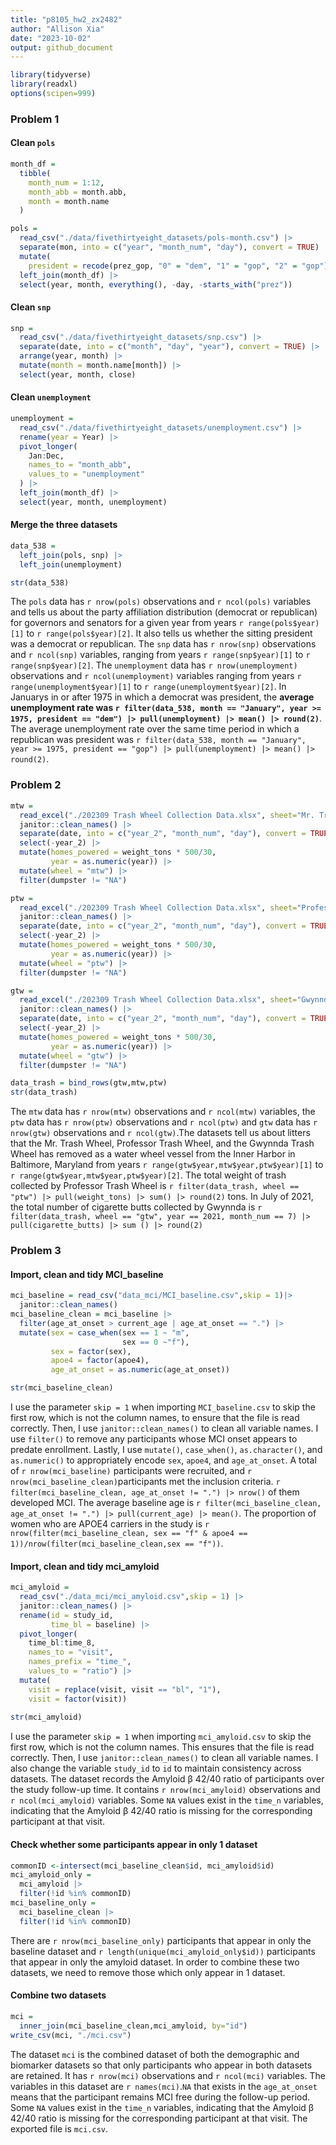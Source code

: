 ```yaml
---
title: "p8105_hw2_zx2482"
author: "Allison Xia"
date: "2023-10-02"
output: github_document
---
```


```r
library(tidyverse)
library(readxl)
options(scipen=999)
```

### Problem 1

#### Clean `pols`
```r
month_df = 
  tibble(
    month_num = 1:12,
    month_abb = month.abb,
    month = month.name
  )

pols = 
  read_csv("./data/fivethirtyeight_datasets/pols-month.csv") |>
  separate(mon, into = c("year", "month_num", "day"), convert = TRUE) |>
  mutate(
    president = recode(prez_gop, "0" = "dem", "1" = "gop", "2" = "gop")) |>
  left_join(month_df) |>
  select(year, month, everything(), -day, -starts_with("prez")) 
```

#### Clean `snp`
```r
snp = 
  read_csv("./data/fivethirtyeight_datasets/snp.csv") |>
  separate(date, into = c("month", "day", "year"), convert = TRUE) |>
  arrange(year, month) |>
  mutate(month = month.name[month]) |>
  select(year, month, close) 
```
#### Clean `unemployment` 
```r
unemployment = 
  read_csv("./data/fivethirtyeight_datasets/unemployment.csv") |>
  rename(year = Year) |>
  pivot_longer(
    Jan:Dec, 
    names_to = "month_abb",
    values_to = "unemployment"
  ) |> 
  left_join(month_df) |> 
  select(year, month, unemployment)
```

#### Merge the three datasets

```r
data_538 = 
  left_join(pols, snp) |>
  left_join(unemployment)

str(data_538)
```

The `pols` data has `r nrow(pols)` observations and `r ncol(pols)` variables and tells us about the party affiliation distribution (democrat or republican) for governors and senators for a given year from years `r range(pols$year)[1]` to `r range(pols$year)[2]`. It also tells us whether the sitting president was a democrat or republican. The `snp` data has `r nrow(snp)` observations and `r ncol(snp)` variables, ranging from years `r range(snp$year)[1]` to `r range(snp$year)[2]`. The `unemployment` data has `r nrow(unemployment)` observations and `r ncol(unemployment)` variables ranging from years `r range(unemployment$year)[1]` to `r range(unemployment$year)[2]`. In Januarys in or after 1975 in which a democrat was president, the **average unemployment rate was `r filter(data_538, month == "January", year >= 1975, president == "dem") |> pull(unemployment) |> mean() |> round(2)`**.  The average unemployment rate over the same time period in which a republican was president was `r filter(data_538, month == "January", year >= 1975, president == "gop") |> pull(unemployment) |> mean() |> round(2)`.

### Problem 2
```r
mtw = 
  read_excel("./202309 Trash Wheel Collection Data.xlsx", sheet="Mr. Trash Wheel", range =cell_cols("A:N")) |> 
  janitor::clean_names() |> 
  separate(date, into = c("year_2", "month_num", "day"), convert = TRUE) |> 
  select(-year_2) |> 
  mutate(homes_powered = weight_tons * 500/30,
         year = as.numeric(year)) |> 
  mutate(wheel = "mtw") |> 
  filter(dumpster != "NA")
```

```r
ptw = 
  read_excel("./202309 Trash Wheel Collection Data.xlsx", sheet="Professor Trash Wheel", range =cell_cols("A:M")) |> 
  janitor::clean_names() |> 
  separate(date, into = c("year_2", "month_num", "day"), convert = TRUE) |> 
  select(-year_2) |> 
  mutate(homes_powered = weight_tons * 500/30,
         year = as.numeric(year)) |> 
  mutate(wheel = "ptw") |> 
  filter(dumpster != "NA")
```

```r
gtw = 
  read_excel("./202309 Trash Wheel Collection Data.xlsx", sheet="Gwynnda Trash Wheel", range =cell_cols("A:K")) |> 
  janitor::clean_names() |> 
  separate(date, into = c("year_2", "month_num", "day"), convert = TRUE) |> 
  select(-year_2) |> 
  mutate(homes_powered = weight_tons * 500/30,
         year = as.numeric(year)) |> 
  mutate(wheel = "gtw") |> 
  filter(dumpster != "NA")
```

```r
data_trash = bind_rows(gtw,mtw,ptw)
str(data_trash)
```
The `mtw` data has `r nrow(mtw)` observations and `r ncol(mtw)` variables, the `ptw` data has `r nrow(ptw)` observations and `r ncol(ptw)` and `gtw` data has `r nrow(gtw)` observations and `r ncol(gtw)`.The datasets tell us about litters that the Mr. Trash Wheel, Professor Trash Wheel, and the Gwynnda Trash Wheel has removed as a water wheel vessel from the Inner Harbor in Baltimore, Maryland from years `r range(gtw$year,mtw$year,ptw$year)[1]` to `r range(gtw$year,mtw$year,ptw$year)[2]`. The total weight of trash collected by Professor Trash Wheel is `r filter(data_trash, wheel == "ptw") |> pull(weight_tons) |> sum() |> round(2)` tons. In July of 2021, the total number of cigarette butts collected by Gwynnda is `r filter(data_trash, wheel == "gtw", year == 2021, month_num == 7) |> pull(cigarette_butts) |> sum () |> round(2)` 

### Problem 3

#### Import, clean and tidy MCI_baseline
```r
mci_baseline = read_csv("data_mci/MCI_baseline.csv",skip = 1)|> 
  janitor::clean_names()
mci_baseline_clean = mci_baseline |> 
  filter(age_at_onset > current_age | age_at_onset == ".") |> 
  mutate(sex = case_when(sex == 1 ~ "m",
                         sex == 0 ~"f"),
         sex = factor(sex),
         apoe4 = factor(apoe4),
         age_at_onset = as.numeric(age_at_onset)) 

str(mci_baseline_clean)
```
I use the parameter `skip = 1` when importing `MCI_baseline.csv` to skip the first row, which is not the column names, to ensure that the file is read correctly. Then, I use `janitor::clean_names()` to clean all variable names. I use `filter()` to remove any participants whose MCI onset appears to predate enrollment. Lastly, I use `mutate()`, `case_when()`, `as.character()`, and `as.numeric()` to appropriately encode `sex`, `apoe4`, and `age_at_onset`. A total of `r nrow(mci_baseline)` participants were recruited, and `r nrow(mci_baseline_clean)`participants met the inclusion criteria. `r filter(mci_baseline_clean, age_at_onset != ".") |> nrow()` of them developed MCI. The average baseline age is `r filter(mci_baseline_clean, age_at_onset != ".") |> pull(current_age) |> mean()`. The proportion of women who are APOE4 carriers in the study is `r nrow(filter(mci_baseline_clean, sex == "f" & apoe4 == 1))/nrow(filter(mci_baseline_clean,sex == "f"))`.

#### Import, clean and tidy mci_amyloid
```r
mci_amyloid = 
  read_csv("./data_mci/mci_amyloid.csv",skip = 1) |> 
  janitor::clean_names() |> 
  rename(id = study_id,
         time_bl = baseline) |> 
  pivot_longer(
    time_bl:time_8,
    names_to = "visit", 
    names_prefix = "time_",
    values_to = "ratio") |>
  mutate(
    visit = replace(visit, visit == "bl", "1"),
    visit = factor(visit))
 
str(mci_amyloid)
```

I use the parameter `skip = 1` when importing `mci_amyloid.csv` to skip the first row, which is not the column names. This ensures that the file is read correctly. Then, I use `janitor::clean_names()` to clean all variable names. I also change the variable `study_id` to `id` to maintain consistency across datasets.
The dataset records the Amyloid β 42/40 ratio of participants over the study follow-up time. It contains `r nrow(mci_amyloid)` observations and `r ncol(mci_amyloid)` variables. Some `NA` values exist in the `time_n` variables, indicating that the Amyloid β 42/40 ratio is missing for the corresponding participant at that visit.

#### Check whether some participants appear in only 1 dataset
```r
commonID <-intersect(mci_baseline_clean$id, mci_amyloid$id)
mci_amyloid_only = 
  mci_amyloid |>
  filter(!id %in% commonID)
mci_baseline_only =
  mci_baseline_clean |> 
  filter(!id %in% commonID)
```

There are `r nrow(mci_baseline_only)` participants that appear in only the baseline dataset and `r length(unique(mci_amyloid_only$id))` participants that appear in only the amyloid dataset. In order to combine these two datasets, we need to remove those which only appear in 1 dataset.

#### Combine two datasets
```r
mci =
  inner_join(mci_baseline_clean,mci_amyloid, by="id")
write_csv(mci, "./mci.csv")
```
The dataset `mci` is the combined dataset of both the demographic and biomarker datasets so that only participants who appear in both datasets are retained. It has `r nrow(mci)` observations and `r ncol(mci)` variables. The variables in this dataset are `r names(mci)`.`NA` that exists in the `age_at_onset` means that the participant remains MCI free during the follow-up period. Some `NA` values exist in the `time_n` variables, indicating that the Amyloid β 42/40 ratio is missing for the corresponding participant at that visit. The exported file is `mci.csv`.
